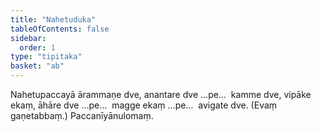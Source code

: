 ```yaml
---
title: "Nahetuduka"
tableOfContents: false
sidebar:
  order: 1
type: "tipitaka"
basket: "ab"
---
```



<DynamicBreadcrumb />

<Division number="95">

<Paragraph number="254">
Nahetupaccayā ārammaṇe dve, anantare dve …pe…  kamme dve, vipāke ekaṃ, āhāre dve …pe…  magge ekaṃ …pe…  avigate dve. (Evaṃ gaṇetabbaṃ.)

</Paragraph>
</Division>

<Paragraph number="255" type="center">
Paccanīyānulomaṃ.
</Paragraph>